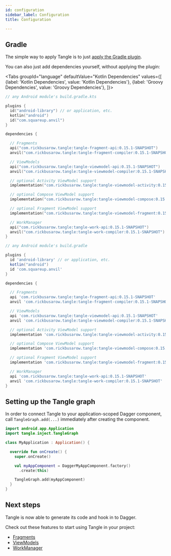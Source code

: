 ```yaml
---
id: configuration
sidebar_label: Configuration
title: Configuration

---
```



## Gradle

The simple way to apply Tangle is to just [apply the Gradle plugin](gradle-plugin).

You can also just add dependencies yourself, without applying the plugin:

<Tabs groupId="language"
  defaultValue="Kotlin Dependencies"
  values={[
    {label: 'Kotlin Dependencies', value: 'Kotlin Dependencies'},
    {label: 'Groovy Dependencies', value: 'Groovy Dependencies'},
]}>

<TabItem value="Kotlin Dependencies">

```kotlin
// any Android module's build.gradle.kts

plugins {
  id("android-library") // or application, etc.
  kotlin("android")
  id("com.squareup.anvil")
}

dependencies {

  // Fragments
  api("com.rickbusarow.tangle:tangle-fragment-api:0.15.1-SNAPSHOT")
  anvil("com.rickbusarow.tangle:tangle-fragment-compiler:0.15.1-SNAPSHOT")

  // ViewModels
  api("com.rickbusarow.tangle:tangle-viewmodel-api:0.15.1-SNAPSHOT")
  anvil("com.rickbusarow.tangle:tangle-viewmodel-compiler:0.15.1-SNAPSHOT")

  // optional Activity ViewModel support
  implementation("com.rickbusarow.tangle:tangle-viewmodel-activity:0.15.1-SNAPSHOT")

  // optional Compose ViewModel support
  implementation("com.rickbusarow.tangle:tangle-viewmodel-compose:0.15.1-SNAPSHOT")

  // optional Fragment ViewModel support
  implementation("com.rickbusarow.tangle:tangle-viewmodel-fragment:0.15.1-SNAPSHOT")

  // WorkManager
  api("com.rickbusarow.tangle:tangle-work-api:0.15.1-SNAPSHOT")
  anvil("com.rickbusarow.tangle:tangle-work-compiler:0.15.1-SNAPSHOT")
}
```

</TabItem>

<TabItem value="Groovy Dependencies">

```groovy
// any Android module's build.gradle

plugins {
  id 'android-library' // or application, etc.
  kotlin("android")
  id 'com.squareup.anvil'
}

dependencies {

  // Fragments
  api 'com.rickbusarow.tangle:tangle-fragment-api:0.15.1-SNAPSHOT'
  anvil 'com.rickbusarow.tangle:tangle-fragment-compiler:0.15.1-SNAPSHOT'

  // ViewModels
  api 'com.rickbusarow.tangle:tangle-viewmodel-api:0.15.1-SNAPSHOT'
  anvil 'com.rickbusarow.tangle:tangle-viewmodel-compiler:0.15.1-SNAPSHOT'

  // optional Activity ViewModel support
  implementation 'com.rickbusarow.tangle:tangle-viewmodel-activity:0.15.1-SNAPSHOT'

  // optional Compose ViewModel support
  implementation 'com.rickbusarow.tangle:tangle-viewmodel-compose:0.15.1-SNAPSHOT'

  // optional Fragment ViewModel support
  implementation 'com.rickbusarow.tangle:tangle-viewmodel-fragment:0.15.1-SNAPSHOT'

  // WorkManager
  api 'com.rickbusarow.tangle:tangle-work-api:0.15.1-SNAPSHOT'
  anvil 'com.rickbusarow.tangle:tangle-work-compiler:0.15.1-SNAPSHOT'
}
```
</TabItem>

</Tabs>

## Setting up the Tangle graph

In order to connect Tangle to your application-scoped Dagger component,
call `TangleGraph.add(...)` immediately after creating the component.

```kotlin
import android.app.Application
import tangle.inject.TangleGraph

class MyApplication : Application() {

  override fun onCreate() {
    super.onCreate()

    val myAppComponent = DaggerMyAppComponent.factory()
      .create(this)

    TangleGraph.add(myAppComponent)
  }
}
```
## Next steps

Tangle is now able to generate its code and hook in to Dagger.

Check out these features to start using Tangle in your project:
- [Fragments](fragments/fragments.mdx)
- [ViewModels](viewModels/viewModels.md)
- [WorkManager](workManager/workManager.md)
